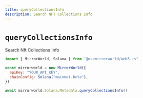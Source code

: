 ```yaml
---
title: queryCollectionsInfo
description: Search NFT Collections Info
---
```


# `queryCollectionsInfo`

Search Nft Collections Info

```js
import { MirrorWorld, Solana } from "@usemirrorworld/web3.js"

const mirrorworld = new MirrorWorld({
  apiKey: "YOUR_API_KEY",
  chainConfig: Solana("mainnet-beta"),
})

await mirrorworld.Solana.Metadata.queryCollectionsInfo()
```
